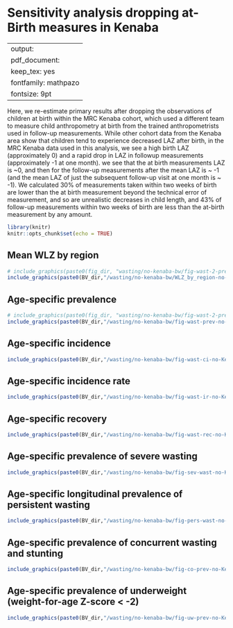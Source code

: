 # Sensitivity analysis dropping at-Birth measures in Kenaba {#no-kenaba}

---
output:
  pdf_document:
    keep_tex: yes
fontfamily: mathpazo
fontsize: 9pt
---

\raggedright

Here, we re-estimate primary results after dropping the observations of children at birth within the MRC Kenaba cohort, which used a different team to measure child anthropometry at birth from the trained anthropometrists used in follow-up measurements. While other cohort data from the Kenaba area show that children tend to experience decreased LAZ after birth, in the MRC Kenaba data used in this analysis, we see a high birth LAZ (approximately 0) and a rapid drop in LAZ in followup measurements (approximately -1 at one month).
we see that the at birth measurements LAZ is ~0, and then for the follow-up measurements after the mean LAZ is ~ -1 (and the mean LAZ of just the subsequent follow-up visit at one month is ~ -1). We calculated 30% of measurements taken within two weeks of birth are lower than the at birth measurement beyond the technical error of measurement, and so are unrealistic decreases in child length, and 43% of follow-up measurements within two weeks of birth are less than the at-birth measurement by any amount. 


```r
library(knitr)
knitr::opts_chunk$set(echo = TRUE)
```

## Mean WLZ by region

```r
# include_graphics(paste0(fig_dir, "wasting/no-kenaba-bw/fig-wast-2-prev-overall_region--allage-primary-no-Kenaba-BW.png"))
include_graphics(paste0(BV_dir,"/wasting/no-kenaba-bw/WLZ_by_region-no-Kenaba-BW.png"))
```

## Age-specific prevalence

```r
# include_graphics(paste0(fig_dir, "wasting/no-kenaba-bw/fig-wast-2-prev-overall_region--allage-primary-no-Kenaba-BW.png"))
include_graphics(paste0(BV_dir,"/wasting/no-kenaba-bw/fig-wast-prev-no-Kenaba-BW.png"))
```



## Age-specific incidence

```r
include_graphics(paste0(BV_dir,"/wasting/no-kenaba-bw/fig-wast-ci-no-Kenaba-BW.png"))

```

## Age-specific incidence rate

```r
include_graphics(paste0(BV_dir,"/wasting/no-kenaba-bw/fig-wast-ir-no-Kenaba-BW.png"))

```

## Age-specific recovery

```r
include_graphics(paste0(BV_dir,"/wasting/no-kenaba-bw/fig-wast-rec-no-Kenaba-BW.png"))

```

## Age-specific prevalence of severe wasting

```r
include_graphics(paste0(BV_dir,"/wasting/no-kenaba-bw/fig-sev-wast-no-Kenaba-BW.png"))

```

## Age-specific longitudinal prevalence of persistent wasting

```r
include_graphics(paste0(BV_dir,"/wasting/no-kenaba-bw/fig-pers-wast-no-Kenaba-BW.png"))

```

## Age-specific prevalence of concurrent wasting and stunting

```r
include_graphics(paste0(BV_dir,"/wasting/no-kenaba-bw/fig-co-prev-no-Kenaba-BW.png"))

```

## Age-specific prevalence of underweight (weight-for-age Z-score < -2)

```r
include_graphics(paste0(BV_dir,"/wasting/no-kenaba-bw/fig-uw-prev-no-Kenaba-BW.png"))

```


